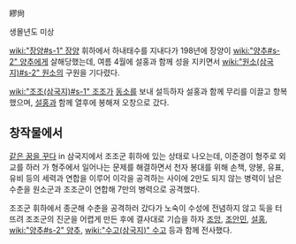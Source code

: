 繆尙

생몰년도 미상

[[wiki:"장양#s-1" 장양]] 휘하에서 하내태수를 지내다가 198년에 장양이 [[wiki:"양추#s-2" 양추]]에게 살해당했는데, 여름 4월에 설홍과 함께 성을 지키면서 [[wiki:"원소(삼국지)#s-2" 원소]]의 구원을 기다렸다.

[[wiki:"조조(삼국지)#s-1" 조조]]가 [[동소]]를 보내 설득하자 설홍과 함께 무리를 이끌고 항복했으며, [[설홍]]과 함께 열후에 봉해져 오창으로 갔다.

== 창작물에서 ==
[[같은 꿈을 꾸다]] in 삼국지에서 조조군 휘하에 있는 상태로 나오는데, 이준경이 형주로 외교를 하러 가 형주에서 일어나는 문제를 해결하면서 천자 봉대를 위해 손책, 양봉, 유표, 유비 등의 세력과 연합을 이루어 이각을 공격하는 사이에 2만도 되지 않는 병력이 남은 수춘을 원소군과 조조군이 연합해 7만의 병력으로 공격했다.

조조군 휘하에서 종군해 수춘을 공격하러 갔다가 노숙이 수성에 전념하지 않고 둑을 터뜨려 조조군의 진군을 어렵게 만든 후에 결사대로 기습을 하자 [[조앙]], [[조안민]], [[설홍]], [[wiki:"양추#s-2" 양추]], [[wiki:"수고(삼국지)" 수고]] 등과 함께 전사했다.
